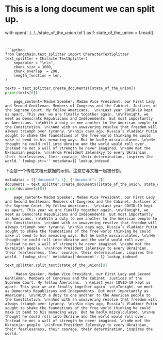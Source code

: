 # This is a long document we can split up.
with open('../../../state_of_the_union.txt') as f:
    state_of_the_union = f.read()
```


```python
from langchain.text_splitter import CharacterTextSplitter
text_splitter = CharacterTextSplitter(        
    separator = "\n\n",
    chunk_size = 1000,
    chunk_overlap  = 200,
    length_function = len,
)
```


```python
texts = text_splitter.create_documents([state_of_the_union])
print(texts[0])
```

<CodeOutputBlock lang="python">

```
    page_content='Madam Speaker, Madam Vice President, our First Lady and Second Gentleman. Members of Congress and the Cabinet. Justices of the Supreme Court. My fellow Americans.  \n\nLast year COVID-19 kept us apart. This year we are finally together again. \n\nTonight, we meet as Democrats Republicans and Independents. But most importantly as Americans. \n\nWith a duty to one another to the American people to the Constitution. \n\nAnd with an unwavering resolve that freedom will always triumph over tyranny. \n\nSix days ago, Russia’s Vladimir Putin sought to shake the foundations of the free world thinking he could make it bend to his menacing ways. But he badly miscalculated. \n\nHe thought he could roll into Ukraine and the world would roll over. Instead he met a wall of strength he never imagined. \n\nHe met the Ukrainian people. \n\nFrom President Zelenskyy to every Ukrainian, their fearlessness, their courage, their determination, inspires the world.' lookup_str='' metadata={} lookup_index=0
```

</CodeOutputBlock>

下面是一个传递文档元数据的示例，注意它与文档一起被分割。


```python
metadatas = [{"document": 1}, {"document": 2}]
documents = text_splitter.create_documents([state_of_the_union, state_of_the_union], metadatas=metadatas)
print(documents[0])
```

<CodeOutputBlock lang="python">

```
    page_content='Madam Speaker, Madam Vice President, our First Lady and Second Gentleman. Members of Congress and the Cabinet. Justices of the Supreme Court. My fellow Americans.  \n\nLast year COVID-19 kept us apart. This year we are finally together again. \n\nTonight, we meet as Democrats Republicans and Independents. But most importantly as Americans. \n\nWith a duty to one another to the American people to the Constitution. \n\nAnd with an unwavering resolve that freedom will always triumph over tyranny. \n\nSix days ago, Russia’s Vladimir Putin sought to shake the foundations of the free world thinking he could make it bend to his menacing ways. But he badly miscalculated. \n\nHe thought he could roll into Ukraine and the world would roll over. Instead he met a wall of strength he never imagined. \n\nHe met the Ukrainian people. \n\nFrom President Zelenskyy to every Ukrainian, their fearlessness, their courage, their determination, inspires the world.' lookup_str='' metadata={'document': 1} lookup_index=0
```

</CodeOutputBlock>


```python
text_splitter.split_text(state_of_the_union)[0]
```

<CodeOutputBlock lang="python">

```
    'Madam Speaker, Madam Vice President, our First Lady and Second Gentleman. Members of Congress and the Cabinet. Justices of the Supreme Court. My fellow Americans.  \n\nLast year COVID-19 kept us apart. This year we are finally together again. \n\nTonight, we meet as Democrats Republicans and Independents. But most importantly as Americans. \n\nWith a duty to one another to the American people to the Constitution. \n\nAnd with an unwavering resolve that freedom will always triumph over tyranny. \n\nSix days ago, Russia’s Vladimir Putin sought to shake the foundations of the free world thinking he could make it bend to his menacing ways. But he badly miscalculated. \n\nHe thought he could roll into Ukraine and the world would roll over. Instead he met a wall of strength he never imagined. \n\nHe met the Ukrainian people. \n\nFrom President Zelenskyy to every Ukrainian, their fearlessness, their courage, their determination, inspires the world.'
```

</CodeOutputBlock>
